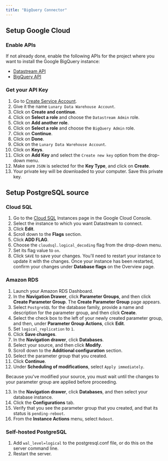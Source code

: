 ```yaml
---
title: "BigQuery Connector" 
---
```


## Setup Google Cloud 

### Enable APIs
If not already done, enable the following APIs for the project where you want to install the Google BigQuery instance:
- [Datastream API](https://console.cloud.google.com/marketplace/product/google/datastream.googleapis.com)
- [BigQuery API](https://console.cloud.google.com/marketplace/product/google-cloud-platform/bigquery)

### Get your API Key 
1. Go to [Create Service Account](https://console.cloud.google.com/iam-admin/serviceaccounts/create).
2. Give it the name `Lunary Data Warehouse Account`.
3. Click on **Create and continue**.
4. Click on **Select a role** and choose the `Datastream Admin` role.
5. Click on **Add another role**.
6. Click on **Select a role** and choose the `BigQuery Admin` role.
7. Click on **Continue**.
8. Click on **Done**.
9. Click on the `Lunary Data Warehouse Account`.
10. Click on **Keys**.
11. Click on **Add Key** and select the `Create new key` option from the drop-down menu.
12. Make sure `JSON` is selected for the **Key Type**, and click on **Create**.
13. Your private key will be downloaded to your computer. Save this private key.


## Setup PostgreSQL source
### Cloud SQL 
1. Go to the [Cloud SQL](https://console.cloud.google.com/sql/instances) Instances page in the Google Cloud Console.
2. Select the instance to which you want Datastream to connect.
3. Click **Edit**.
4. Scroll down to the **Flags** section.
5. Click **ADD FLAG**.
6. Choose the `cloudsql.logical_decoding` flag from the drop-down menu.
7. Set its flag value to `on`.
8. Click `SAVE` to save your changes. You'll need to restart your instance to update it with the changes. Once your instance has been restarted, confirm your changes under **Database flags** on the Overview page.


### Amazon RDS
1. Launch your Amazon RDS Dashboard.
2. In the **Navigation Drawer**, click **Parameter Groups**, and then click **Create Parameter Group**. The **Create Parameter Group** page appears.
3. Select `PostgreSQL` for the database family, provide a name and description for the parameter group, and then click **Create**.
4. Select the check box to the left of your newly created parameter group, and then, under **Parameter Group Actions**, click **Edit**.
5. Set `logical_replication` to `1`.
6. Click **Save changes**.
7. In the **Navigation drawer**, click **Databases**.
8. Select your source, and then click **Modify**.
9. Scroll down to the **Additional configuration** section.
10. Select the parameter group that you created.
11. Click **Continue**.
12. Under **Scheduling of modifications**, select `Apply immediately`. 

Because you've modified your source, you must wait until the changes to your parameter group are applied before proceeding.

13. In the **Navigation drawer**, click **Databases**, and then select your database instance.
14. Click the **Configurations** tab.
15. Verify that you see the parameter group that you created, and that its status is `pending-reboot`.
16. From the **Instance Actions** menu, select `Reboot`.



### Self-hosted PostgreSQL
1. Add `wal_level=logical` to the postgresql.conf file, or do this on the server command line.
2. Restart the server.
